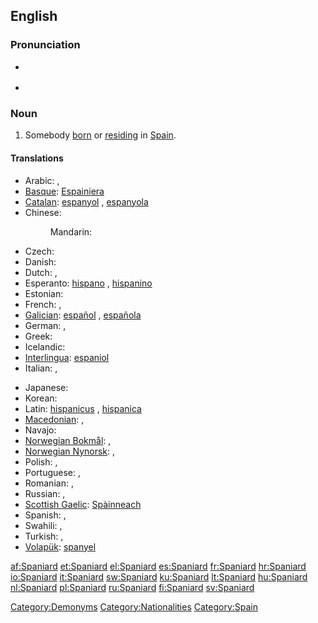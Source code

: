 ==English==

===Pronunciation===
* {{a|UK}} {{IPA|/ˈspæn.iː.ə(ɹ)d/|/ˈspæn.jə(ɹ)d/}}
* {{audio|en-us-Spaniard.ogg|Audio (US)}}

===Noun===
{{en-noun}}

# Somebody [[born]] or [[reside|residing]] in [[Spain]].

====Translations====
{{trans-top|somebody from Spain}}
* Arabic: {{t|ar|إسباني|m|tr='isbaaniy|sc=Arab}}, {{t|ar|إسبانية|f|tr='isbaníyya|sc=Arab}}
* [[Basque]]: [[Espainiera]]
* [[Catalan]]: [[espanyol]] {{m}}, [[espanyola]] {{f}}
* Chinese:
*: Mandarin: {{t-|cmn|西班牙人|tr=Xībānyárén|sc=Hani}}
* Czech: {{t-|cs|Španěl|m}}
* Danish: {{t+|da|spanier}}
* Dutch: {{t+|nl|Spanjaard|m}}, {{t+|nl|Spaanse|f}}
* Esperanto: [[hispano]] {{m}}, [[hispanino]] {{f}}
* Estonian: {{t-|et|hispaanlane}}
* French: {{t+|fr|espagnol|m}}, {{t+|fr|espagnole|f}}
* [[Galician]]: [[español]] {{m}}, [[española]] {{f}}
* German: {{t+|de|Spanier|m}}, {{t+|de|Spanierin|f}}
* Greek: {{t+|el|Ισπανός|m}}
* Icelandic: {{t|is|Spánverji|m}}
* [[Interlingua]]: [[espaniol]]
* Italian: {{t+|it|spagnolo|m}}, {{t+|it|spagnola|f}}
{{trans-mid}}
* Japanese: {{t|ja|スペイン人|tr=Supein-jin|sc=Jpan}}
* Korean: {{t|ko|스페인 사람|tr=Seupein saram|sc=Kore}}
* Latin: [[hispanicus]] {{m}}, [[hispanica]] {{f}}
* [[Macedonian]]: {{t|mk|Шпанец|m|tr=Špánec}},  {{t|mk|Шпанка|f|tr=Špánka}}
* Navajo: {{tø|nv|Dibé diníí dinéʼiʼ}}
* [[Norwegian Bokmål]]: {{t+|no|spanjol|m}},  {{t-|no|spanier}}
* [[Norwegian Nynorsk]]: {{t+|nn|spanjol|m|xs=Norwegian Nynorsk}},  {{t+|nn|spaniar|xs=Norwegian Nynorsk}}
* Polish: {{t+|pl|Hiszpan|m}}, {{t+|pl|Hiszpanka|f}}
* Portuguese: {{t+|pt|espanhol|m}}, {{t+|pt|espanhola|f}}
* Romanian: {{t+|ro|spaniol|m}}, {{t+|ro|spaniolă|f}}
* Russian: {{t|ru|испанец|m|tr=ispánec|sc=Cyrl}}, {{t|ru|испанка|f|tr=ispánka|sc=Cyrl}}
* [[Scottish Gaelic]]: [[Spàinneach]] {{m}}
* Spanish: {{t+|es|español|m}}, {{t-|es|española|f}}
* Swahili: {{t|sw|Mhispania}}, {{t|sw|Mspanya}}
* Turkish: {{t+|tr|İspanyol}}, {{t-|tr|İspanyalı}}
* [[Volapük]]: [[spanyel]]
{{trans-bottom}}

[[Category:Demonyms]]
[[Category:Nationalities]]
[[Category:Spain]]

[[af:Spaniard]]
[[et:Spaniard]]
[[el:Spaniard]]
[[es:Spaniard]]
[[fr:Spaniard]]
[[hr:Spaniard]]
[[io:Spaniard]]
[[it:Spaniard]]
[[sw:Spaniard]]
[[ku:Spaniard]]
[[lt:Spaniard]]
[[hu:Spaniard]]
[[nl:Spaniard]]
[[pl:Spaniard]]
[[ru:Spaniard]]
[[fi:Spaniard]]
[[sv:Spaniard]]